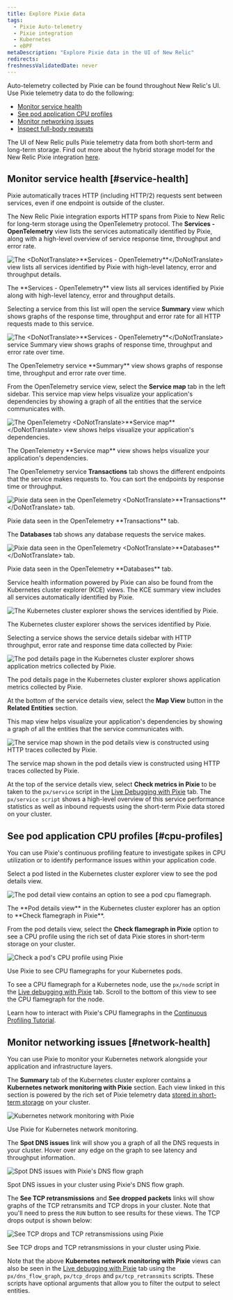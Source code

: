 ```yaml
---
title: Explore Pixie data
tags:
  - Pixie Auto-telemetry
  - Pixie integration
  - Kubernetes
  - eBPF
metaDescription: "Explore Pixie data in the UI of New Relic"
redirects:
freshnessValidatedDate: never
---
```















Auto-telemetry collected by Pixie can be found throughout New Relic's UI. Use Pixie telemetry data to do the following:

* [Monitor service health](#service-health)
* [See pod application CPU profiles](#cpu-profiles)
* [Monitor networking issues](#network-health)
* [Inspect full-body requests](/docs/kubernetes-pixie/auto-telemetry-pixie/understand-use-data/pixie-entities)

The UI of New Relic pulls Pixie telemetry data from both short-term and long-term storage. Find out more about the hybrid storage model for the New Relic Pixie integration [here](/docs/kubernetes-pixie/auto-telemetry-pixie/understand-use-data/overview).

## Monitor service health  [#service-health]

Pixie automatically traces HTTP (including HTTP/2) requests sent between services, even if one endpoint is outside of the cluster.

The New Relic Pixie integration exports HTTP spans from Pixie to New Relic for long-term storage using the OpenTelemetry protocol. The <DoNotTranslate>**Services - OpenTelemetry**</DoNotTranslate> view lists the services automatically identified by Pixie, along with a high-level overview of service response time, throughput and error rate.

<img
  title="The <DoNotTranslate>**Services - OpenTelemetry**</DoNotTranslate> view lists all services identified by Pixie with high-level latency, error and throughput details."
  alt="The <DoNotTranslate>**Services - OpenTelemetry**</DoNotTranslate> view lists all services identified by Pixie with high-level latency, error and throughput details."
  src={pixieServicesOtel}
/>

<figcaption>
  The <DoNotTranslate>**Services - OpenTelemetry**</DoNotTranslate> view lists all services identified by Pixie along with high-level latency, error and throughput details.
</figcaption>

Selecting a service from this list will open the service <DoNotTranslate>**Summary**</DoNotTranslate> view which shows graphs of the response time, throughput and error rate for all HTTP requests made to this service.

<img
  title="The <DoNotTranslate>**Services - OpenTelemetry**</DoNotTranslate> service Summary view shows graphs of response time, throughput and error rate over time."
  alt="The <DoNotTranslate>**Services - OpenTelemetry**</DoNotTranslate> service Summary view shows graphs of response time, throughput and error rate over time."
  src={pixieServicesOtelDetails}
/>

<figcaption>
  The OpenTelemetry service <DoNotTranslate>**Summary**</DoNotTranslate> view shows graphs of response time, throughput and error rate over time.
</figcaption>

From the OpenTelemetry service view, select the <DoNotTranslate>**Service map**</DoNotTranslate> tab in the left sidebar. This service map view helps visualize your application's dependencies by showing a graph of all the entities that the service communicates with.

<img
  title="The OpenTelemetry <DoNotTranslate>**Service map**</DoNotTranslate> view shows helps visualize your application's dependencies."
  alt="The OpenTelemetry <DoNotTranslate>**Service map**</DoNotTranslate> view shows helps visualize your application's dependencies."
  src={pixieServiceOtelMap}
/>

<figcaption>
  The OpenTelemetry <DoNotTranslate>**Service map**</DoNotTranslate> view shows helps visualize your application's dependencies.
</figcaption>

The OpenTelemetry service <DoNotTranslate>**Transactions**</DoNotTranslate> tab shows the different endpoints that the service makes requests to. You can sort the endpoints by response time or throughput.

<img
  title="Pixie data seen in the OpenTelemetry <DoNotTranslate>**Transactions**</DoNotTranslate> tab. "
  alt="Pixie data seen in the OpenTelemetry <DoNotTranslate>**Transactions**</DoNotTranslate> tab. "
  src={pixieServicesOtelTransactions}
/>

<figcaption>
  Pixie data seen in the OpenTelemetry <DoNotTranslate>**Transactions**</DoNotTranslate> tab.
</figcaption>

The <DoNotTranslate>**Databases**</DoNotTranslate> tab shows any database requests the service makes.

<img
  title="Pixie data seen in the OpenTelemetry <DoNotTranslate>**Databases**</DoNotTranslate> tab."
  alt="Pixie data seen in the OpenTelemetry <DoNotTranslate>**Databases**</DoNotTranslate> tab."
  src={pixieServicesOtelDatabases}
/>

<figcaption>
  Pixie data seen in the OpenTelemetry <DoNotTranslate>**Databases**</DoNotTranslate> tab.
</figcaption>

Service health information powered by Pixie can also be found from the Kubernetes cluster explorer (KCE) views. The KCE summary view includes all services automatically identified by Pixie.

<img
  title="The Kubernetes cluster explorer shows the services identified by Pixie."
  alt="The Kubernetes cluster explorer shows the services identified by Pixie."
  src={pixieKce}
/>

<figcaption>
  The Kubernetes cluster explorer shows the services identified by Pixie.
</figcaption>

Selecting a service shows the service details sidebar with HTTP throughput, error rate and response time data collected by Pixie:

<img
  title="The pod details page in the Kubernetes cluster explorer shows application metrics collected by Pixie."
  alt="The pod details page in the Kubernetes cluster explorer shows application metrics collected by Pixie."
  src={pixieKcePodDetails}
/>

<figcaption>
  The pod details page in the Kubernetes cluster explorer shows application metrics collected by Pixie.
</figcaption>

At the bottom of the service details view, select the <DoNotTranslate>**Map View**</DoNotTranslate> button in the <DoNotTranslate>**Related Entities**</DoNotTranslate> section.

This map view helps visualize your application's dependencies by showing a graph of all the entities that the service communicates with.

<img
  title="The service map shown in the pod details view is constructed using HTTP traces collected by Pixie."
  alt="The service map shown in the pod details view is constructed using HTTP traces collected by Pixie."
  src={pixieKcePodDetailsMap}
/>

<figcaption>
  The service map shown in the pod details view is constructed using HTTP traces collected by Pixie.
</figcaption>

At the top of the service details view, select <DoNotTranslate>**Check metrics in Pixie**</DoNotTranslate> to be taken to the `px/service` script in the [Live Debugging with Pixie](/docs/kubernetes-pixie/auto-telemetry-pixie/understand-use-data/live-debugging-with-pixie) tab. The `px/service script` shows a high-level overview of this service performance statistics as well as inbound requests using the short-term Pixie data stored on your cluster.

## See pod application CPU profiles  [#cpu-profiles]

You can use Pixie's continuous profiling feature to investigate spikes in CPU utilization or to identify performance issues within your application code.

Select a pod listed in the Kubernetes cluster explorer view to see the pod details view.

<img
  title="The pod detail view contains an option to see a pod cpu flamegraph."
  alt="The pod detail view contains an option to see a pod cpu flamegraph."
  src={pixieKcePod}
/>

<figcaption>
  The <DoNotTranslate>**Pod details view**</DoNotTranslate> in the Kubernetes cluster explorer has an option to <DoNotTranslate>**Check flamegraph in Pixie**</DoNotTranslate>.
</figcaption>

From the pod details view, select the <DoNotTranslate>**Check flamegraph in Pixie**</DoNotTranslate> option to see a CPU profile using the rich set of data Pixie stores in short-term storage on your cluster.

<img
  title="Check a pod's CPU profile using Pixie"
  alt="Check a pod's CPU profile using Pixie"
  src={pixieCpuProfile}
/>

<figcaption>
  Use Pixie to see CPU flamegraphs for your Kubernetes pods.
</figcaption>

To see a CPU flamegraph for a Kubernetes node, use the `px/node` script in the [Live debugging with Pixie](/docs/kubernetes-pixie/auto-telemetry-pixie/understand-use-data/live-debugging-with-pixie) tab. Scroll to the bottom of this view to see the CPU flamegraph for the node.

Learn how to interact with Pixie's CPU flamegraphs in the [Continuous Profiling Tutorial](https://docs.px.dev/tutorials/pixie-101/profiler/).

## Monitor networking issues  [#network-health]

You can use Pixie to monitor your Kubernetes network alongside your application and infrastructure layers.

The <DoNotTranslate>**Summary**</DoNotTranslate> tab of the Kubernetes cluster explorer contains a <DoNotTranslate>**Kubernetes network monitoring with Pixie**</DoNotTranslate> section. Each view linked in this section is powered by the rich set of Pixie telemetry data [stored in short-term storage](/docs/kubernetes-pixie/auto-telemetry-pixie/understand-use-data/overview) on your cluster.

<img
  title="Kubernetes network monitoring with Pixie"
  alt="Kubernetes network monitoring with Pixie"
  src={pixieNetworkMonitoring}
/>

<figcaption>
  Use Pixie for Kubernetes network monitoring.
</figcaption>

The <DoNotTranslate>**Spot DNS issues**</DoNotTranslate> link will show you a graph of all the DNS requests in your cluster. Hover over any edge on the graph to see latency and throughput information.

<img
  title="Spot DNS issues with Pixie's DNS flow graph"
  alt="Spot DNS issues with Pixie's DNS flow graph"
  src={pixieDnsFlowGraph}
/>

<figcaption>
  Spot DNS issues in your cluster using Pixie's DNS flow graph.
</figcaption>

The <DoNotTranslate>**See TCP retransmissions**</DoNotTranslate> and <DoNotTranslate>**See dropped packets**</DoNotTranslate> links will show graphs of the TCP retransmits and TCP drops in your cluster. Note that you'll need to press the `RUN` button to see results for these views. The TCP drops output is shown below:

<img
  title="See TCP drops and TCP retransmissions using Pixie"
  alt="See TCP drops and TCP retransmissions using Pixie"
  src={pixieTcpDrops}
/>

<figcaption>
  See TCP drops and TCP retransmissions in your cluster using Pixie.
</figcaption>

Note that the above <DoNotTranslate>**Kubernetes network monitoring with Pixie**</DoNotTranslate> views can also be seen in the [Live debugging with Pixie](/docs/kubernetes-pixie/auto-telemetry-pixie/understand-use-data/live-debugging-with-pixie) tab using the `px/dns_flow_graph`, `px/tcp_drops` and `px/tcp_retransmits` scripts. These scripts have optional arguments that allow you to filter the output to select entities.
